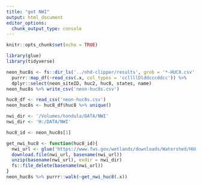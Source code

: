 ```yaml
---
title: "get NWI"
output: html_document
editor_options: 
  chunk_output_type: console
---
```


```r
knitr::opts_chunk$set(echo = TRUE)
```

```r
library(glue)
library(tidyverse)
```

```r
neon_huc8s <- fs::dir_ls('../nhd-clipper/results', grob = '*-HUC8.csv', type = 'file') %>%
  purrr::map_df(~read_csv(.x, col_types = 'ccllllDlddcccddcc')) %>%
  dplyr::select(neon_siteID, huc2, huc8, states, name)
neon_huc8s %>% write_csv('neon-huc8s.csv')
```

```r
huc8_df <- read_csv('neon-huc8s.csv')
neon_huc8s <- huc8_df$huc8 %>% unique()
```

```r
nwi_dir <- '/Volumes/hondula/DATA/NWI'
nwi_dir <- 'H:/DATA/NWI'

huc8_id <- neon_huc8s[1]

get_nwi_huc8 <- function(huc8_id){
  nwi_url <- glue('https://www.fws.gov/wetlands/downloads/Watershed/HU8_{huc8_id}_watershed.zip')
  download.file(nwi_url, basename(nwi_url))
  unzip(basename(nwi_url), exdir = nwi_dir)  
  fs::file_delete(basename(nwi_url))
}
neon_huc8s %>% purrr::walk(~get_nwi_huc8(.x))
```


